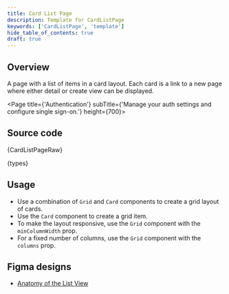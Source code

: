 ```yaml
---
title: Card List Page
description: Template for CardListPage
keywords: ['CardListPage', 'template']
hide_table_of_contents: true
draft: true
---
```




## Overview

A page with a list of items in a card layout. Each card is a link to a new page where either detail or create view can be displayed.

<Page title={'Authentication'} subTitle={'Manage your auth settings and configure single sign-on.'} height={700}>
  <DataProvider>
    <CardListPage />
  </DataProvider>
</Page>

## Source code

<CodeBlock language="tsx">{CardListPageRaw}</CodeBlock>

<CodeCollapse label="types.ts">{types}</CodeCollapse>

## Usage

- Use a combination of `Grid` and `Card` components to create a grid layout of cards.
- Use the `Card` component to create a grid item.
- To make the layout responsive, use the `Grid` component with the `minColumnWidth` prop.
- For a fixed number of columns, use the `Grid` component with the `columns` prop.

## Figma designs

- [Anatomy of the List View](https://www.figma.com/file/Jk9PWNElaPZh2oSBWOxoWm/Joseph-Breitreiter-%7C-List-View---In-Progress?type=design&node-id=454-6362&mode=design&t=INSTd153rtu6sbBU-0)
